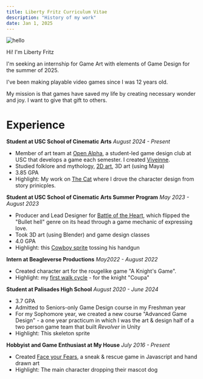 ```yaml
---
title: Liberty Fritz Curriculum Vitae
description: "History of my work"
date: Jan 1, 2025
---
```

<div style={{ display: 'flex', alignItems: 'center', gap: '2rem', marginBottom: '2rem' }}>
  <div>
    <Image
      src="/images/liberty-circle.png"
      alt="hello"
      width={179} 
      height={282}
    />
  </div>
  <div>
    <p>Hi! I'm Liberty Fritz</p>
    <p>I'm seeking an internship for Game Art with elements of Game Design for the summer of 2025.</p>
    <p>I've been making playable video games since I was 12 years old.</p>
    <p>My mission is that games have saved my life by creating necessary  wonder and joy. I want to give that gift to others.</p>
  </div>
</div>

# Experience
**Student at USC School of Cinematic Arts**
_August 2024 - Present_

- Member of art team at [Open Alpha](https://openalphausc.weebly.com/), a student-led game design club at USC that develops a game each semester. I created [Viveinne](/posts/vivienne).
- Studied folklore and mythology, [2D art](/posts/pool-master), 3D art (using Maya)
- 3.85 GPA
- Highlight: My work on [The Cat](/posts/cat-zodiac) where I drove the character design from story prinicples.

**Student at USC School of Cinematic Arts Summer Program**
_May 2023 - August 2023_
- Producer and Lead Designer for [Battle of the Heart](/posts/battle), which flipped the "Bullet hell" genre on its head through a game mechanic of expressing love.
- Took 3D art (using Blender) and game design classes
- 4.0 GPA
- Highlight: this [Cowboy sprite](/images/battle/gun-flip-cycle.png) tossing his handgun

**Intern at Beagleverse Productions**
_May2022 - August 2022_
- Created character art for the rougelike game "A Knight's Game".
- Highlight: my [first walk cycle](/posts/knights) - for the knight "Coupa"

**Student at Palisades High School**
_August 2020 - June 2024_
- 3.7 GPA 
- Admitted to Seniors-only Game Design course in my Freshman year
- For my Sophomore year, we created a new course "Advanced Game Design" - a one year practicum in which I was the art & design half of a two person game team that built _Revolver_ in Unity 
- Highlight: This skeleton sprite 

**Hobbyist and Game Enthusiast at My House**
_July 2016 - Present_
- Created [Face your Fears](/posts/face-your-fears), a sneak & rescue game in Javascript and hand drawn art 
- Highlight: The main character dropping their mascot dog  



